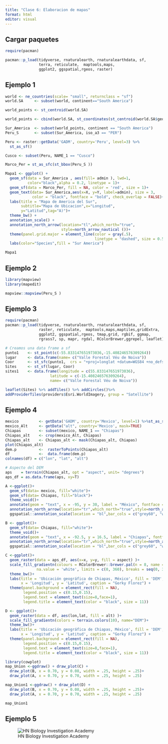 ---
title: "Clase 6: Elaboracion de mapas"
format: html
editor: visual
---


::: panel-tabset

## Cargar paquetes

```{r, warning=FALSE, message=FALSE}
require(pacman)

pacman::p_load(tidyverse, rnaturalearth, rnaturalearthdata, sf, 
               terra, reticulate,  maptools,maps,
               ggplot2, ggspatial,rgeos, raster)
```

## Ejemplo 1


```{r}
world <- ne_countries(scale= "small", returnclass = "sf") 
world.SA     <- subset(world, continent=="South America") 
```

```{r}
world_points <- st_centroid(world.SA)  

world_points <- cbind(world.SA, st_coordinates(st_centroid(world.SA$geometry))) 

```


```{r}
Sur_America  <- subset(world_points, continent == "South America")
Peru_S       <- subset(Sur_America, iso_a3 == "PER") 
```

```{r}
Peru <- raster::getData('GADM', country='Peru', level=3) %>%            
  st_as_sf()          

Cusco <- subset(Peru, NAME_1 == "Cusco")
```

```{r}
Marco_Per = st_as_sfc(st_bbox(Peru_S ))
```


```{r}
Mapa1 <- ggplot() +
  geom_sf(data = Sur_America , aes(fill= admin ), lwd=1, 
          color="black",alpha = 0.2, linetype = 1)+
  geom_sf(data = Marco_Per, fill = NA, color = 'red', size = 1)+
  geom_text(data= Sur_America,aes(x=X, y=Y, label=admin), size = 3,
            color = "black", fontface = "bold", check_overlap = FALSE)+
  labs(title = "Mapa de America del Sur", 
       subtitle="Mapa de Ubicacion",x="Longitud",
       y="Latitud",tag="A)")+ 
  theme_bw() +
  annotation_scale() +
  annotation_north_arrow(location="tl",which_north="true",
                         style=north_arrow_nautical ())+
  theme(panel.grid.major = element_line(color = gray(.5),
                                        linetype = "dashed", size = 0.5))+
  labs(color="Species",fill = "Sur America") 

Mapa1
```


## Ejemplo 2

```{r}
library(mapview)
library(mapedit)

mapview::mapview(Peru_S )
```

## Ejemplo 3

```{r, warning=FALSE, message=FALSE}
require(pacman)
pacman::p_load(tidyverse, rnaturalearth, rnaturalearthdata, sf, 
               raster, reticulate,  maptools,maps,maptiles,gridExtra,
               ggplot2, ggspatial,rgeos, tmap,grid, rgbif, ggmap,
               rgrass7, sp, mapr, rgdal, RColorBrewer,ggrepel, leaflet)
```


```{r}
# Creamos una data frame a sf
punto1    <- st_point(c(-55.833147651973036,-15.408246576309264))
lugar     <- data.frame(name= c("Valle Forestal Véu de Noiva"))
Coor      <- st_sfc(punto1,  crs = "+proj=longlat +datum=WGS84 +no_defs")
Sites     <- st_sf(lugar, Coor)
sites1    <- data.frame(longitude = c(55.833147651973036),
                    latitude = c(-15.408246576309264),
                    name= c("Valle Forestal Véu de Noiva"))
```


```{r}
leaflet(Sites) %>% addTiles() %>% addCircles()%>%
addProviderTiles(providers$Esri.WorldImagery, group = "Satellite")
```



## Ejemplo 4

```{r}
mexico         <- getData('GADM', country='Mexico', level=1) %>%st_as_sf() 
mexico_Alt     <- getData("alt", country='Mexico', mask=TRUE)
Chiapas        <- subset(mexico, NAME_1 == "Chiapas")
Chiapas_alt    <- crop(mexico_Alt, Chiapas)
Chiapas_alt    <- Chiapas_alt <- mask(Chiapas_alt, Chiapas)
plot(Chiapas_alt)
dem.p          <-  rasterToPoints(Chiapas_alt)
df             <-  data.frame(dem.p)
colnames(df) = c("lon", "lat", "alt")
```


```{r}
# Aspecto del DEM
aps    = terrain(Chiapas_alt, opt = "aspect", unit= "degrees")
aps_df = as.data.frame(aps, xy=T)

A <-ggplot()+
  geom_sf(data= mexico, fill="white")+
  geom_sf(data= Chiapas, fill="black")+
  theme_void()+
  annotate(geom = "text", x = -95, y = 30, label = "México", fontface = "italic", color = "black", size = 3)+
  annotation_north_arrow(location="tr",which_north="true",style=north_arrow_fancy_orienteering ())+
  ggspatial::annotation_scale(location = "bl",bar_cols = c("grey60", "white"), text_family = "ArcherPro Book")
```


```{r}
B <- ggplot()+
  geom_sf(data= Chiapas, fill="white")+
  theme_void()+
  annotate(geom = "text", x = -92.5, y = 16.5, label = "Chiapas", fontface = "italic", color = "black", size = 3)+
  annotation_north_arrow(location="tr",which_north="true",style=north_arrow_fancy_orienteering ())+
  ggspatial::annotation_scale(location = "bl",bar_cols = c("grey60", "white"), text_family = "ArcherPro Book")
```


```{r}
C <-ggplot()+
  geom_raster(data = aps_df, aes(x=x, y=y, fill = aspect) )+
  scale_fill_gradientn(colours = RColorBrewer::brewer.pal(n = 8, name = "Greys"), 
              na.value = 'white', limits = c(0, 360), breaks = seq(0, 360, 50)) +
  theme_bw()+
  labs(title = 'Ubicación geográfica de Chiapas, México', fill = 'DEM',  
       x = 'Longitud', y = 'Latitud', caption = "Gorky Florez") +
  theme(panel.background = element_rect(fill = NA),
        legend.position = c(0.15,0.15),
        legend.text = element_text(size=8,face=1),
        legend.title = element_text(color = "black", size = 11))
```


```{r}
D <- ggplot()+
  geom_raster(data = df, aes(lon,lat, fill = alt) )+
  scale_fill_gradientn(colors = terrain.colors(10), name="DEM")+
  theme_bw()+
  labs(title = 'Ubicación geográfica de Chiapas, México', fill = 'DEM',  
       x = 'Longitud', y = 'Latitud', caption = "Gorky Florez") +
  theme(panel.background = element_rect(fill = NA),
        legend.position = c(0.15,0.15),
        legend.text = element_text(size=8,face=1),
        legend.title = element_text(color = "black", size = 11))
```


```{r}

library(cowplot)
map_Union <-ggdraw() + draw_plot(C) + 
  draw_plot(B, x = 0.70, y = 0.08, width = .25, height = .25)+
  draw_plot(A, x = 0.70, y = 0.70, width = .25, height = .25)

map_Union1 <-ggdraw() + draw_plot(D) + 
  draw_plot(B, x = 0.70, y = 0.08, width = .25, height = .25)+
  draw_plot(A, x = 0.70, y = 0.70, width = .25, height = .25)

map_Union1
```


## Ejemplo 5


:::

![HN Biology Investigation Academy](HN%20Cursos%20publicidad/HN%20Biology%20Inv%20large.jpg)
